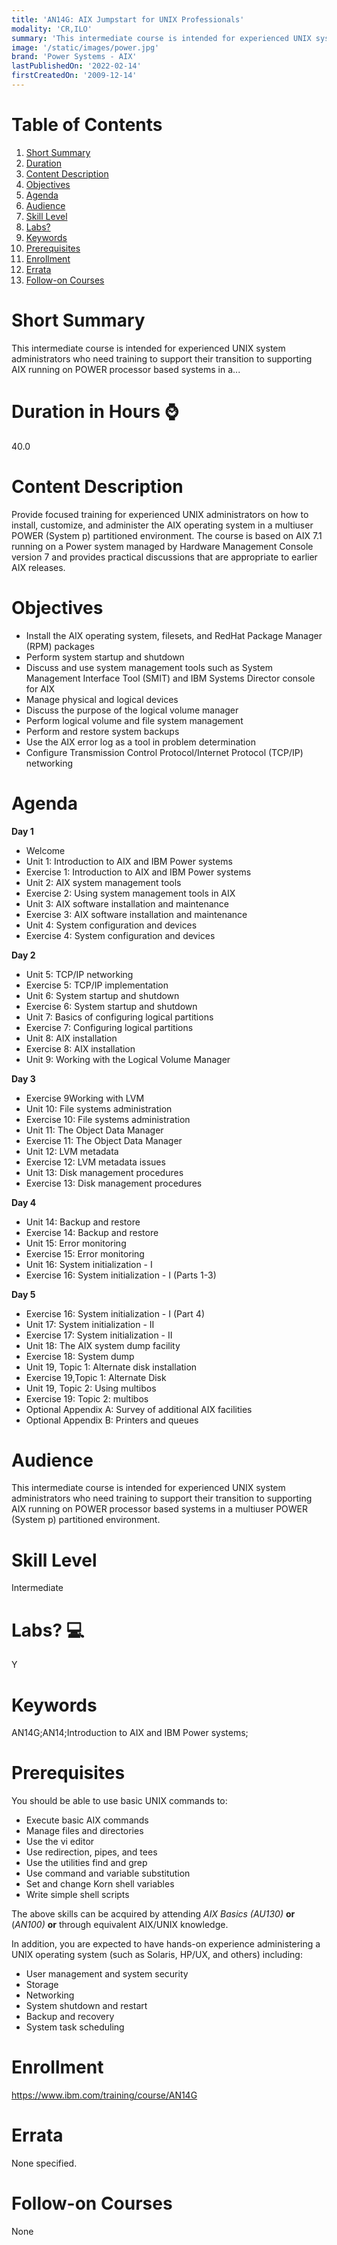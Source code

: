 ```yaml
---
title: 'AN14G: AIX Jumpstart for UNIX Professionals'
modality: 'CR,ILO'
summary: 'This intermediate course is intended for experienced UNIX system administrators who need training to support their transition to supporting AIX running on POWER processor based systems in a...'
image: '/static/images/power.jpg'
brand: 'Power Systems - AIX'
lastPublishedOn: '2022-02-14'
firstCreatedOn: '2009-12-14'
---
```

# Table of Contents
1.  [Short Summary](#short-summary)
2.  [Duration](#duration-in-hours-)
3.  [Content Description](#content-description)
4.  [Objectives](#objectives)
5.  [Agenda](#agenda)
6.  [Audience](#audience)
7.  [Skill Level](#skill-level)
8.  [Labs?](#labs-)
9.  [Keywords](#keywords)
10. [Prerequisites](#prerequisites)
11. [Enrollment](#enrollment)
12. [Errata](#errata)
13. [Follow-on Courses](#follow-on-courses)

# Short Summary
This intermediate course is intended for experienced UNIX system administrators who need training to support their transition to supporting AIX running on POWER processor based systems in a...

# Duration in Hours ⌚
40.0

# Content Description
Provide focused training for experienced UNIX administrators on how to install, customize, and administer the AIX operating system in a multiuser POWER (System p) partitioned environment. The course is based on AIX 7.1 running on a Power system managed by Hardware Management Console version 7 and provides practical discussions that are appropriate to earlier AIX releases.



# Objectives
* Install the AIX operating system, filesets, and RedHat Package Manager (RPM) packages
* Perform system startup and shutdown
* Discuss and use system management tools such as System Management Interface Tool (SMIT) and IBM Systems Director console for AIX
* Manage physical and logical devices
* Discuss the purpose of the logical volume manager
* Perform logical volume and file system management
* Perform and restore system backups
* Use the AIX error log as a tool in problem determination
* Configure Transmission Control Protocol/Internet Protocol (TCP/IP) networking


# Agenda
**Day 1**

* Welcome
* Unit 1: Introduction to AIX and IBM Power systems
* Exercise 1: Introduction to AIX and IBM Power systems
* Unit 2: AIX system management tools
* Exercise 2: Using system management tools in AIX
* Unit 3: AIX software installation and maintenance
* Exercise 3: AIX software installation and maintenance
* Unit 4: System configuration and devices
* Exercise 4: System configuration and devices

**Day 2**

* Unit 5: TCP/IP networking
* Exercise 5: TCP/IP implementation
* Unit 6: System startup and shutdown
* Exercise 6: System startup and shutdown
* Unit 7: Basics of configuring logical partitions
* Exercise 7: Configuring logical partitions
* Unit 8: AIX installation
* Exercise 8: AIX installation
* Unit 9: Working with the Logical Volume Manager

**Day 3**

* Exercise 9Working with LVM
* Unit 10: File systems administration
* Exercise 10: File systems administration
* Unit 11: The Object Data Manager
* Exercise 11: The Object Data Manager
* Unit 12: LVM metadata
* Exercise 12: LVM metadata issues
* Unit 13: Disk management procedures
* Exercise 13: Disk management procedures

**Day 4**

* Unit 14: Backup and restore
* Exercise 14: Backup and restore
* Unit 15: Error monitoring
* Exercise 15: Error monitoring
* Unit 16: System initialization - I
* Exercise 16: System initialization - I (Parts 1-3)

**Day 5**

* Exercise 16: System initialization - I (Part 4)
* Unit 17: System initialization - II
* Exercise 17: System initialization - II
* Unit 18: The AIX system dump facility
* Exercise 18: System dump
* Unit 19, Topic 1: Alternate disk installation
* Exercise 19,Topic 1: Alternate Disk
* Unit 19, Topic 2: Using multibos
* Exercise 19: Topic 2: multibos
* Optional Appendix A: Survey of additional AIX facilities
* Optional Appendix B: Printers and queues


# Audience
This intermediate course is intended for experienced UNIX system administrators who need training to support their transition to supporting AIX running on POWER processor based systems in a multiuser POWER (System p) partitioned environment.



# Skill Level
Intermediate        

# Labs? 💻
Y

# Keywords
AN14G;AN14;Introduction to AIX and IBM Power systems;

# Prerequisites
You should be able to use basic UNIX commands to:


* Execute basic AIX commands
* Manage files and directories
* Use the vi editor
* Use redirection, pipes, and tees
* Use the utilities find and grep
* Use command and variable substitution
* Set and change Korn shell variables
* Write simple shell scripts


The above skills can be acquired by attending *AIX Basics (AU130)* **or** (*AN100)* **or** through equivalent AIX/UNIX knowledge.


In addition, you are expected to have hands-on experience administering a UNIX operating system (such as Solaris, HP/UX, and others) including:


* User management and system security
* Storage
* Networking
* System shutdown and restart
* Backup and recovery
* System task scheduling


# Enrollment
https://www.ibm.com/training/course/AN14G

# Errata
None specified.

# Follow-on Courses
None

